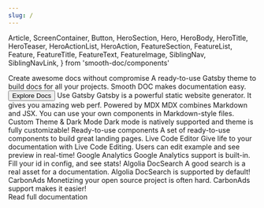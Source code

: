 ```yaml
---
slug: /
---
```


  Article,
  ScreenContainer,
  Button,
  HeroSection,
  Hero,
  HeroBody,
  HeroTitle,
  HeroTeaser,
  HeroActionList,
  HeroAction,
  FeatureSection,
  FeatureList,
  Feature,
  FeatureTitle,
  FeatureText,
  FeatureImage,
  SiblingNav,
  SiblingNavLink,
} from 'smooth-doc/components'

<HeroSection>
  <ScreenContainer>
    <Hero backgroundImageURL={heroBackgroundURL}>
      <HeroBody>
        <HeroTitle>Create awesome docs without compromise</HeroTitle>
        <HeroTeaser>
          A ready-to-use Gatsby theme to build docs for all your projects.
          Smooth DOC makes documentation easy.
        </HeroTeaser>
        <HeroActionList>
          <HeroAction>
            <Button forwardedAs={Link} to="/docs/getting-started/">
              Explore Docs
            </Button>
          </HeroAction>
        </HeroActionList>
      </HeroBody>
    </Hero>
  </ScreenContainer>
</HeroSection>
<FeatureSection>
  <FeatureList>
    <Feature>
      <FeatureImage src={registryEditorImageURL} />
      <FeatureTitle>Use Gatsby</FeatureTitle>
      <FeatureText>
        Gatsby is a powerful static website generator. It gives you amazing web
        perf.
      </FeatureText>
    </Feature>
    <Feature>
      <FeatureImage src={markdownImageURL} />
      <FeatureTitle>Powered by MDX</FeatureTitle>
      <FeatureText>
        MDX combines Markdown and JSX. You can use your own components in
        Markdown-style files.
      </FeatureText>
    </Feature>
    <Feature>
      <FeatureImage src={webDesignImageURL} />
      <FeatureTitle>Custom Theme & Dark Mode</FeatureTitle>
      <FeatureText>
        Dark mode is natively supported and theme is fully customizable!
      </FeatureText>
    </Feature>
    <Feature>
      <FeatureImage src={moduleImageURL} />
      <FeatureTitle>Ready-to-use components</FeatureTitle>
      <FeatureText>
        A set of ready-to-use components to build great landing pages.
      </FeatureText>
    </Feature>
    <Feature>
      <FeatureImage src={codeImageURL} />
      <FeatureTitle>Live Code Editor</FeatureTitle>
      <FeatureText>
        Give life to your documentation with Live Code Editing. Users can edit
        example and see preview in real-time!
      </FeatureText>
    </Feature>
    <Feature>
      <FeatureImage src={systemTaskImageURL} />
      <FeatureTitle>Google Analytics</FeatureTitle>
      <FeatureText>
        Google Analytics support is built-in. Fill your id in config, and see
        stats!
      </FeatureText>
    </Feature>
    <Feature>
      <FeatureImage src={inspectCodeImageURL} />
      <FeatureTitle>Algolia DocSearch</FeatureTitle>
      <FeatureText>
        A good search is a real asset for a documentation. Algolia DocSearch is
        supported by default!
      </FeatureText>
    </Feature>
    <Feature>
      <FeatureImage src={variableImageURL} />
      <FeatureTitle>CarbonAds</FeatureTitle>
      <FeatureText>
        Monetizing your open source project is often hard. CarbonAds support
        makes it easier!
      </FeatureText>
    </Feature>
  </FeatureList>
</FeatureSection>
<ScreenContainer forwardedAs="section" py={5}>
  <Article>
    <GettingStarted />
    <SiblingNav>
      <SiblingNavLink type="next" to="/docs/getting-started/">
        Read full documentation
      </SiblingNavLink>
    </SiblingNav>
  </Article>
</ScreenContainer>
